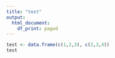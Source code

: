 ```yaml
---
title: "test"
output:
  html_document:
    df_print: paged
---
```


```r
test <- data.frame(c(1,2,3), c(2,3,4))
test
```

